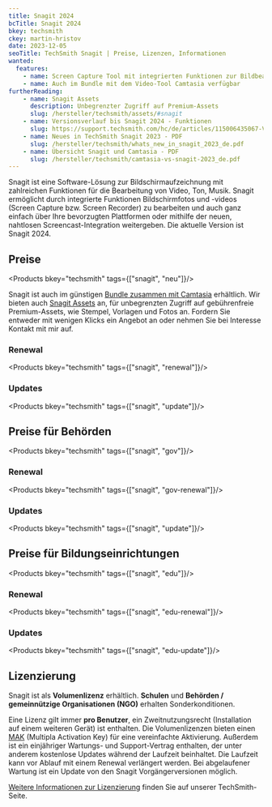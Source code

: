 ```yaml
---
title: Snagit 2024
bcTitle: Snagit 2024
bkey: techsmith
ckey: martin-hristov
date: 2023-12-05
seoTitle: TechSmith Snagit | Preise, Lizenzen, Informationen
wanted:
  features:
    - name: Screen Capture Tool mit integrierten Funktionen zur Bildbearbeitung und Videoaufzeichnung
    - name: Auch im Bundle mit dem Video-Tool Camtasia verfügbar
furtherReading:
    - name: Snagit Assets
      description: Unbegrenzter Zugriff auf Premium-Assets
      slug: /hersteller/techsmith/assets/#snagit
    - name: Versionsverlauf bis Snagit 2024 - Funktionen
      slug: https://support.techsmith.com/hc/de/articles/115006435067-Versionsverlauf-von-Snagit-Windows
    - name: Neues in TechSmith Snagit 2023 - PDF
      slug: /hersteller/techsmith/whats_new_in_snagit_2023_de.pdf
    - name: Übersicht Snagit und Camtasia - PDF
      slug: /hersteller/techsmith/camtasia-vs-snagit-2023_de.pdf
---
```




<Intro>

Snagit ist eine Software-Lösung zur Bildschirmaufzeichnung mit zahlreichen Funktionen für die Bearbeitung von Video, Ton, Musik. Snagit ermöglicht durch integrierte Funktionen Bildschirmfotos und -videos (Screen Capture bzw. Screen Recorder) zu bearbeiten und auch ganz einfach über Ihre bevorzugten Plattformen oder mithilfe der neuen, nahtlosen Screencast-Integration weitergeben. Die aktuelle Version ist Snagit 2024.

</Intro>

<TOC />

## Preise


<Products bkey="techsmith" tags={["snagit", "neu"]}/>

<GetInTouch variant="info">

Snagit ist auch im günstigen [Bundle zusammen mit Camtasia](/hersteller/techsmith/camtasia-snagit-bundle/) erhältlich. Wir bieten auch [Snagit Assets](/hersteller/techsmith/assets/#snagit) an, für unbegrenzten Zugriff auf gebührenfreie Premium-Assets, wie Stempel, Vorlagen und Fotos an. Fordern Sie entweder mit wenigen Klicks ein Angebot an oder nehmen Sie bei Interesse Kontakt mit mir auf.

</GetInTouch>


### Renewal


<Products bkey="techsmith" tags={["snagit", "renewal"]}/>


### Updates


<Products bkey="techsmith" tags={["snagit", "update"]}/>


## Preise für Behörden


<Products bkey="techsmith" tags={["snagit", "gov"]}/>


### Renewal


<Products bkey="techsmith" tags={["snagit", "gov-renewal"]}/>


### Updates


<Products bkey="techsmith" tags={["snagit", "update"]}/>


## Preise für Bildungseinrichtungen


<Products bkey="techsmith" tags={["snagit", "edu"]}/>


### Renewal


<Products bkey="techsmith" tags={["snagit", "edu-renewal"]}/>


### Updates


<Products bkey="techsmith" tags={["snagit", "edu-update"]}/>



## Lizenzierung

  Snagit ist als **Volumenlizenz** erhältlich. **Schulen** und **Behörden / gemeinnützige Organisationen (NGO)** erhalten Sonderkonditionen.

  Eine Lizenz gilt immer **pro Benutzer**, ein Zweitnutzungsrecht (Installation auf einem weiteren Gerät) ist enthalten.
  Die Volumenlizenzen bieten einen [MAK](/glossar/mak-multiple-activation-key/) (Multipla Activation Key) für eine vereinfachte Aktivierung.
  Außerdem ist ein einjähriger Wartungs- und Support-Vertrag enthalten, der unter anderem kostenlose Updates während der Laufzeit beinhaltet. Die Laufzeit kann vor Ablauf mit einem Renewal verlängert werden.
  Bei abgelaufener Wartung ist ein Update von den Snagit Vorgängerversionen möglich.

  [Weitere Informationen zur Lizenzierung](/hersteller/techsmith/lizenzierung/) finden Sie auf unserer TechSmith-Seite.
